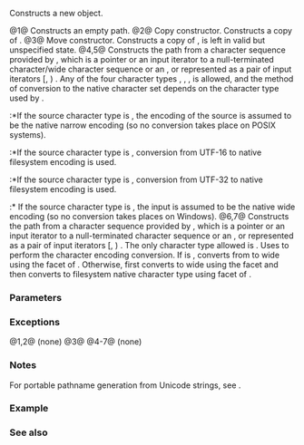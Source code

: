 {{cpp/experimental/fs/path/title|path}}
{{cpp/experimental/fs/path/navbar}}
{{dcl begin}}
{{dcl|since=fs_ts|num=1|
path();
}}
{{dcl|since=fs_ts|num=2|
path( const path&amp; p );
}}
{{dcl|since=fs_ts|num=3|
path( path&amp;&amp; p );
}}
{{dcl|since=fs_ts|num=4|
template&lt; class Source &gt;
path( const Source&amp; source );
}}
{{dcl|since=fs_ts|num=5|
template&lt; class InputIt &gt;
path( InputIt first, InputIt last );
}}
{{dcl|since=fs_ts|num=6|
template&lt; class Source &gt;
path( const Source&amp; source, const std::locale&amp; loc );
}}
{{dcl|since=fs_ts|num=7|
template&lt; class InputIt &gt;
path( InputIt first, InputIt last, const std::locale&amp; loc );
}}
{{dcl end}}

Constructs a new {{tt|path}} object.

@1@ Constructs an empty path.
@2@ Copy constructor. Constructs a copy of {{c|p}}.
@3@ Move constructor. Constructs a copy of {{c|p}}, {{c|p}} is left in valid but unspecified state.
@4,5@ Constructs the path from a character sequence provided by {{c|source}} {{v|4}}, which is a pointer or an input iterator to a null-terminated character/wide character sequence or an {{lc|std::basic_string}}, or represented as a pair of input iterators [{{c|first}}, {{c|last}}) {{v|5}}. Any of the four character types {{c|char}}, {{c|char16_t}}, {{c|char32_t}}, {{c|wchar_t}} is allowed, and the method of conversion to the native character set depends on the character type used by {{c|source}}.
:*If the source character type is {{c|char}}, the encoding of the source is assumed to be the native narrow encoding (so no conversion takes place on POSIX systems).
:*If the source character type is {{c|char16_t}}, conversion from UTF-16 to native filesystem encoding is used.
:*If the source character type is {{c|char32_t}}, conversion from UTF-32 to native filesystem encoding is used.
:* If the source character type is {{c|wchar_t}}, the input is assumed to be the native wide encoding (so no conversion takes places on Windows).
@6,7@ Constructs the path from a character sequence provided by {{c|source}} {{v|6}}, which is a pointer or an input iterator to a null-terminated character sequence or an {{lc|std::string}}, or represented as a pair of input iterators [{{c|first}}, {{c|last}}) {{v|7}}. The only character type allowed is {{c|char}}. Uses {{c|loc}} to perform the character encoding conversion. If {{tt|value_type}} is {{c|wchar_t}}, converts from to wide using the {{c|std::codecvt&lt;wchar_t, char, std::mbstate_t&gt;}} facet of {{c|loc}}. Otherwise, first converts to wide using the {{c|std::codecvt&lt;wchar_t, char, std::mbstate_t&gt;}} facet and then converts to filesystem native character type using {{c|std::codecvt&lt;wchar_t, value_type&gt;}} facet of {{c|loc}}.

===Parameters===
{{par begin}}
{{par|p|a path to copy}}
{{par|source|a {{lc|std::basic_string}}, pointer to a null-terminated character string, or an input iterator with a character value type that points to a null-terminated character sequence (the character type must be {{c|char}} for overload {{v|6}}}}
{{par|first, last|pair of {{named req|InputIterator}}s that specify a UTF-8 encoded character sequence}}
{{par|loc|locale that defines encoding conversion to use}}
{{par hreq}}
{{par req named|InputIt|InputIterator}}
{{par req|The value type of {{tt|InputIt}} must be one of the four character types {{c|char}}, {{c|wchar_t}}, {{c|char16_t}} and {{c|char32_t}} to use the overload {{v|5}}.}}
{{par req|The value type of {{tt|InputIt}} must be {{c|char}} to use the overload {{v|7}}.}}
{{par end}}

===Exceptions===
@1,2@ (none)
@3@ {{unreviewed noexcept}}
@4-7@ (none)

===Notes===
For portable pathname generation from Unicode strings, see {{rlp|u8path}}.

===Example===
{{example
|code=
#include &lt;experimental/filesystem&gt;
#include &lt;iostream&gt;
namespace fs = std::experimental::filesystem;

int main()
{
    fs::path p1 = "/usr/lib/sendmail.cf"; // portable format
    fs::path p2 = "C:\\users\\abcdef\\AppData\\Local\\Temp\\"; // native format
    fs::path p3 = L"D:/猫.txt"; // wide string

    std::cout &lt;&lt; "p1 = " &lt;&lt; p1 &lt;&lt; '\n'
              &lt;&lt; "p2 = " &lt;&lt; p2 &lt;&lt; '\n'
              &lt;&lt; "p3 = " &lt;&lt; p3 &lt;&lt; '\n';
}
|output=
p1 = "/usr/lib/sendmail.cf"
p2 = "C:\users\abcdef\AppData\Local\Temp\"
p3 = "D:/猫.txt"
}}

===See also===
{{dsc begin}}
{{dsc inc|cpp/experimental/fs/path/dsc u8path}}
{{dsc end}}